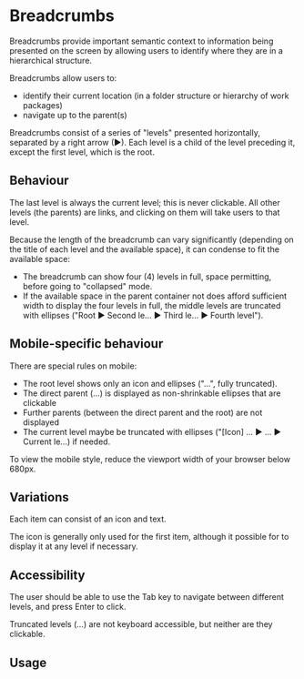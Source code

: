 

<Meta of={BreadcrumbsStories} />

# Breadcrumbs

Breadcrumbs provide important semantic context to information being presented on the screen by allowing users to identify where they are in a hierarchical structure.

Breadcrumbs allow users to:

- identify their current location (in a folder structure or hierarchy of work packages)
- navigate up to the parent(s)

<Canvas of={BreadcrumbsStories.Default} />

Breadcrumbs consist of a series of "levels" presented horizontally, separated by a right arrow (▶). Each level is a child of the level preceding it, except the first level, which is the root.

<Canvas of={BreadcrumbsStories.FourLevels} />

## Behaviour

The last level is always the current level; this is never clickable. All other levels (the parents) are links, and clicking on them will take users to that level.

Because the length of the breadcrumb can vary significantly (depending on the title of each level and the available space), it can condense to fit the available space:

- The breadcrumb can show four (4) levels in full, space permitting, before going to "collapsed" mode.
- If the available space in the parent container not does afford sufficient width to display the four levels in full, the middle levels are truncated with ellipses ("Root ▶ Second le... ▶ Third le... ▶ Fourth level").

<Canvas of={BreadcrumbsStories.FiveLevels} />

## Mobile-specific behaviour

There are special rules on mobile:

- The root level shows only an icon and ellipses ("...", fully truncated).
- The direct parent (...) is displayed as non-shrinkable ellipses that are clickable
- Further parents (between the direct parent and the root) are not displayed
- The current level maybe be truncated with ellipses ("[Icon] ... ▶ ... ▶ Current le...) if needed.

To view the mobile style, reduce the viewport width of your browser below 680px.

## Variations

Each item can consist of an icon and text.

The icon is generally only used for the first item, although it possible for to display it at any level if necessary.

## Accessibility

The user should be able to use the Tab key to navigate between different levels, and press Enter to click. 

Truncated levels (...) are not keyboard accessible, but neither are they clickable.

## Usage